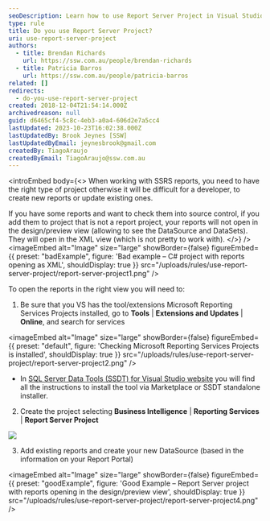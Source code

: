 ```yaml
---
seoDescription: Learn how to use Report Server Project in Visual Studio to easily manage and develop reports for your business intelligence needs.
type: rule
title: Do you use Report Server Project?
uri: use-report-server-project
authors:
  - title: Brendan Richards
    url: https://ssw.com.au/people/brendan-richards
  - title: Patricia Barros
    url: https://ssw.com.au/people/patricia-barros
related: []
redirects:
  - do-you-use-report-server-project
created: 2018-12-04T21:54:14.000Z
archivedreason: null
guid: d6465cf4-5c8c-4eb3-a0a4-606d2e7a5cc4
lastUpdated: 2023-10-23T16:02:38.000Z
lastUpdatedBy: Brook Jeynes [SSW]
lastUpdatedByEmail: jeynesbrook@gmail.com
createdBy: TiagoAraujo
createdByEmail: TiagoAraujo@ssw.com.au
---
```


<introEmbed
  body={<>
When working with SSRS reports, you need to have the right type of project otherwise it will be difficult for a developer, to create new reports or update existing ones.

If you have some reports and want to check them into source control, if you add them to project that is not a report project, your reports will not open in the design/preview view (allowing to see the DataSource and DataSets). They will open in the XML view (which is not pretty to work with).
  </>}
/>
<imageEmbed
  alt="Image"
  size="large"
  showBorder={false}
  figureEmbed={{
    preset: "badExample",
    figure: 'Bad example – C# project with reports opening as XML',
    shouldDisplay: true
  }}
  src="/uploads/rules/use-report-server-project/report-server-project1.png"
/>

To open the reports in the right view you will need to:

1. Be sure that you VS has the tool/extensions Microsoft Reporting Services Projects installed, go to **Tools** | **Extensions and Updates** | **Online**, and search for services


<imageEmbed
  alt="Image"
  size="large"
  showBorder={false}
  figureEmbed={{
    preset: "default",
    figure: 'Checking Microsoft Reporting Services Projects is installed',
    shouldDisplay: true
  }}
  src="/uploads/rules/use-report-server-project/report-server-project2.png"
/>

* In [SQL Server Data Tools (SSDT) for Visual Studio website](https://docs.microsoft.com/en-us/sql/ssdt/download-sql-server-data-tools-ssdt?view=sql-server-2017&WT.mc_id=DP-MVP-33518) you will find all the instructions to install the tool via Marketplace or SSDT standalone installer.

2. Create the project selecting **Business Intelligence** | **Reporting Services** | **Report Server Project**

![](/uploads/rules/use-report-server-project/report-server-project3.png)

3. Add existing reports and create your new DataSource (based in the information on your Report Portal)

<imageEmbed
  alt="Image"
  size="large"
  showBorder={false}
  figureEmbed={{
    preset: "goodExample",
    figure: 'Good Example – Report Server project with reports opening in the design/preview view',
    shouldDisplay: true
  }}
  src="/uploads/rules/use-report-server-project/report-server-project4.png"
/>
